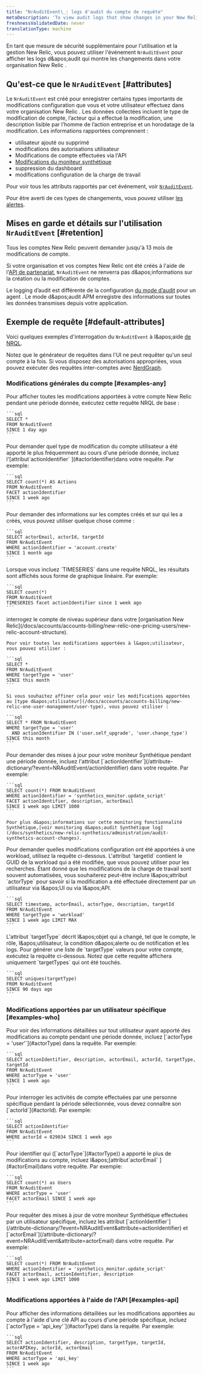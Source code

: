 ```yaml
---
title: "NrAuditEvent\_: logs d'audit du compte de requête"
metaDescription: 'To view audit logs that show changes in your New Relic account for a selected time frame, query the NrAuditLog event.'
freshnessValidatedDate: never
translationType: machine
---
```


En tant que mesure de sécurité supplémentaire pour l&apos;utilisation et la gestion New Relic, vous pouvez utiliser l&apos;événement `NrAuditEvent` pour afficher les logs d&amp;apos;audit qui montre les changements dans votre organisation New Relic .

## Qu&apos;est-ce que le `NrAuditEvent` [#attributes]

Le `NrAuditEvent` est créé pour enregistrer certains types importants de modifications configuration que vous et votre utilisateur effectuez dans votre organisation New Relic . Les données collectées incluent le type de modification de compte, l’acteur qui a effectué la modification, une description lisible par l’homme de l’action entreprise et un horodatage de la modification. Les informations rapportées comprennent :

* utilisateur ajouté ou supprimé
* modifications des autorisations utilisateur
* Modifications de compte effectuées via l&apos;API
* [Modifications du moniteur synthétique](/docs/synthetics/new-relic-synthetics/administration/audit-synthetics-account-changes)
* suppression du dashboard
* modifications configuration de la charge de travail

Pour voir tous les attributs rapportés par cet événement, voir [`NrAuditEvent`](/attribute-dictionary/?event=NrAuditEvent).

Pour être averti de ces types de changements, vous pouvez utiliser [les alertes](/docs/alerts/new-relic-alerts/getting-started/alerting-new-relic).

## Mises en garde et détails sur l&apos;utilisation `NrAuditEvent` [#retention]

Tous les comptes New Relic peuvent demander jusqu&apos;à 13 mois de modifications de compte.

Si votre organisation et vos comptes New Relic ont été créés à l&apos;aide de l&apos;[API de partenariat](/docs/new-relic-partnerships/partner-integration-guide/partner-account-maintenance/partner-api), `NrAuditEvent` ne renverra pas d&amp;apos;informations sur la création ou la modification de comptes.

Le logging d’audit est différente de la configuration [du mode d’audit](/docs/agents/manage-apm-agents/configuration/log-audit-all-data-your-new-relic-agent-transmits) pour un agent <InlinePopover type="apm" />. Le mode d&amp;apos;audit APM enregistre des informations sur toutes les données transmises depuis votre application.

## Exemple de requête [#default-attributes]

Voici quelques exemples d&apos;interrogation du `NrAuditEvent` à l&amp;apos;aide [de NRQL](/docs/insights/nrql-new-relic-query-language/nrql-resources/nrql-syntax-components-functions#sel-since).

Notez que le générateur de requêtes dans l&apos;UI ne peut requêter qu&apos;un seul compte à la fois. Si vous disposez des autorisations appropriées, vous pouvez exécuter des requêtes inter-comptes avec [NerdGraph](/docs/apis/nerdgraph/examples/nerdgraph-nrql-tutorial/#cross-account-query).

### Modifications générales du compte [#examples-any]

<CollapserGroup>
  <Collapser id="all-changes" title="Quels changements ont été apportés au compte New Relic ?">
    Pour afficher toutes les modifications apportées à votre compte New Relic pendant une période donnée, exécutez cette requête NRQL de base :

    ```sql
    SELECT * 
    FROM NrAuditEvent 
    SINCE 1 day ago
    ```
  </Collapser>

  <Collapser id="what-changed" title="Quel type de changement de compte a été le plus effectué ?">
    Pour demander quel type de modification du compte utilisateur a été apporté le plus fréquemment au cours d&apos;une période donnée, incluez l&apos;[attribut`actionIdentifier` ](#actorIdentifier)dans votre requête. Par exemple:

    ```sql
    SELECT count(*) AS Actions 
    FROM NrAuditEvent 
    FACET actionIdentifier 
    SINCE 1 week ago
    ```
  </Collapser>

  <Collapser id="accounts-created" title="Quels comptes ont été ajoutés à notre organisation ?">
    Pour demander des informations sur les comptes créés et sur qui les a créés, vous pouvez utiliser quelque chose comme :

    ```sql
    SELECT actorEmail, actorId, targetId 
    FROM NrAuditEvent 
    WHERE actionIdentifier = 'account.create' 
    SINCE 1 month ago
    ```
  </Collapser>

  <Collapser id="graph-changes" title="Quelles tendances apparaissent dans les changements de compte ?">
    Lorsque vous incluez `TIMESERIES` dans une requête NRQL, les résultats sont affichés sous forme de graphique linéaire. Par exemple:

    ```sql
    SELECT count(*) 
    FROM NrAuditEvent 
    TIMESERIES facet actionIdentifier since 1 week ago
    ```
  </Collapser>

  <Collapser id="user-mgmt" title="Quels changements ont été apportés à la gestion des utilisateurs ?">
    interrogez le compte de niveau supérieur dans votre [organisation New Relic](/docs/accounts/accounts-billing/new-relic-one-pricing-users/new-relic-account-structure).

    Pour voir toutes les modifications apportées à l&apos;utilisateur, vous pouvez utiliser :

    ```sql
    SELECT * 
    FROM NrAuditEvent 
    WHERE targetType = 'user' 
    SINCE this month
    ```

    Si vous souhaitez affiner cela pour voir les modifications apportées au [type d&apos;utilisateur](/docs/accounts/accounts-billing/new-relic-one-user-management/user-type), vous pouvez utiliser :

    ```sql
    SELECT * FROM NrAuditEvent 
    WHERE targetType = 'user' 
      AND actionIdentifier IN ('user.self_upgrade', 'user.change_type') 
    SINCE this month
    ```
  </Collapser>

  <Collapser id="synth-changes" title="monitoring synthétique : Quelles modifications ont été apportées à un monitorer ?">
    Pour demander des mises à jour pour votre moniteur Synthétique pendant une période donnée, incluez l&apos;attribut [`actionIdentifier`](/attribute-dictionary/?event=NRAuditEvent/actionIdentifier) dans votre requête. Par exemple:

    ```sql
    SELECT count(*) FROM NrAuditEvent 
    WHERE actionIdentifier = 'synthetics_monitor.update_script' 
    FACET actionIdentifier, description, actorEmail 
    SINCE 1 week ago LIMIT 1000
    ```

    Pour plus d&apos;informations sur cette monitoring fonctionnalité Synthétique,[voir monitoring d&apos;audit Synthétique log](/docs/synthetics/new-relic-synthetics/administration/audit-synthetics-account-changes).
  </Collapser>

  <Collapser id="workload-changes" title="Charge de travail : Quels changements ont été apportés à workload configuration?">
    Pour demander quelles modifications configuration ont été apportées à une workload, utilisez la requête ci-dessous. L&apos;attribut `targetId` contient le GUID de la workload qui a été modifiée, que vous pouvez utiliser pour les recherches. Étant donné que les modifications de la charge de travail sont souvent automatisées, vous souhaiterez peut-être inclure l&amp;apos;attribut `actorType` pour savoir si la modification a été effectuée directement par un utilisateur via l&amp;apos;UI ou via l&amp;apos;API.

    ```sql
    SELECT timestamp, actorEmail, actorType, description, targetId 
    FROM NrAuditEvent 
    WHERE targetType = 'workload' 
    SINCE 1 week ago LIMIT MAX
    ```
  </Collapser>

  <Collapser id="target-type" title="Quels types de cibles sont présents dans mon compte ?">
    L&apos;attribut `targetType` décrit l&amp;apos;objet qui a changé, tel que le compte, le rôle, l&amp;apos;utilisateur, la condition d&amp;apos;alerte ou de notification et les logs. Pour générer une liste de `targetType` valeurs pour votre compte, exécutez la requête ci-dessous. Notez que cette requête affichera uniquement `targetTypes` qui ont été touchés.

    ```sql
    SELECT uniques(targetType)
    FROM NrAuditEvent
    SINCE 90 days ago
    ```
  </Collapser>
</CollapserGroup>

### Modifications apportées par un utilisateur spécifique [#examples-who]

<CollapserGroup>
  <Collapser id="events-users" title="Quelles modifications de compte ont été apportées par un utilisateur ?">
    Pour voir des informations détaillées sur tout utilisateur ayant apporté des modifications au compte pendant une période donnée, incluez [`actorType = 'user'`](#actorType) dans la requête. Par exemple:

    ```sql
    SELECT actionIdentifier, description, actorEmail, actorId, targetType, targetId 
    FROM NrAuditEvent 
    WHERE actorType = 'user' 
    SINCE 1 week ago
    ```
  </Collapser>

  <Collapser id="who-changed" title="Quelles modifications de compte ont été apportées par un utilisateur spécifique ?">
    Pour interroger les activités de compte effectuées par une personne spécifique pendant la période sélectionnée, vous devez connaître son [`actorId`](#actorId). Par exemple:

    ```sql
    SELECT actionIdentifier 
    FROM NrAuditEvent 
    WHERE actorId = 829034 SINCE 1 week ago
    ```
  </Collapser>

  <Collapser id="most-changes" title="Qui a apporté le plus de modifications au compte ?">
    Pour identifier qui ([`actorType`](#actorType)) a apporté le plus de modifications au compte, incluez l&amp;apos;[attribut`actorEmail` ](#actorEmail)dans votre requête. Par exemple:

    ```sql
    SELECT count(*) as Users 
    FROM NrAuditEvent 
    WHERE actorType = 'user' 
    FACET actorEmail SINCE 1 week ago
    ```
  </Collapser>

  <Collapser id="synth-user" title="monitoring synthétique : Quels moniteurs ont été créés par un utilisateur spécifique ?">
    Pour requêter des mises à jour de votre moniteur Synthétique effectuées par un utilisateur spécifique, incluez les attribut [`actionIdentifier`](/attribute-dictionary/?event=NRAuditEvent&attribute=actionIdentifier) et [`actorEmail`](/attribute-dictionary/?event=NRAuditEvent&attribute=actorEmail) dans votre requête. Par exemple:

    ```sql
    SELECT count(*) FROM NrAuditEvent 
    WHERE actionIdentifier = 'synthetics_monitor.update_script' 
    FACET actorEmail, actionIdentifier, description 
    SINCE 1 week ago LIMIT 1000
    ```
  </Collapser>
</CollapserGroup>

### Modifications apportées à l&apos;aide de l&apos;API [#examples-api]

<CollapserGroup>
  <Collapser id="events-api-key" title="Quelles modifications de compte ont été apportées à l’aide d’une clé API ?">
    Pour afficher des informations détaillées sur les modifications apportées au compte à l&apos;aide d&apos;une clé API au cours d&apos;une période spécifique, incluez [`actorType = 'api_key'`](#actorType) dans la requête. Par exemple:

    ```sql
    SELECT actionIdentifier, description, targetType, targetId, actorAPIKey, actorId, actorEmail 
    FROM NrAuditEvent 
    WHERE actorType = 'api_key' 
    SINCE 1 week ago
    ```
  </Collapser>
</CollapserGroup>
